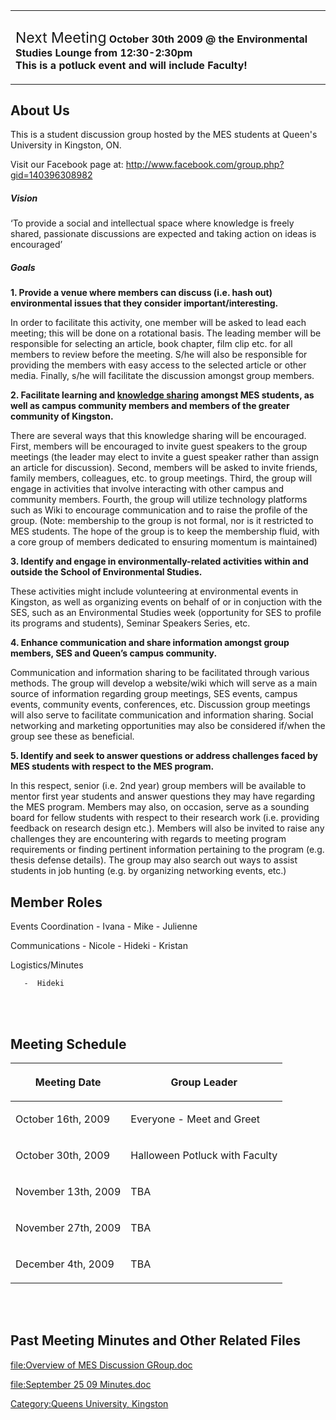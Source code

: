{| cellspacing="0" align="center" cellpadding="5" style="width: 60%; background-color: green; border: 1px solid #B5B380; text-align: center;" 
| style="font-size: 12pt; color: white; padding: 4pt; line-height: 1.25em;" | 
|- 
|<big><big>Next Meeting</big></big> 
'''October 30th 2009 @ the Environmental Studies Lounge from 12:30-2:30pm<br />This is a potluck event and will include Faculty!'''
|} 



==About Us==

This is a student discussion group hosted by the MES students at Queen's University in Kingston, ON. 

Visit our Facebook page at: http://www.facebook.com/group.php?gid=140396308982

	
=====Vision=====

‘To provide a social and intellectual space where knowledge is freely shared, passionate discussions are expected and taking action on ideas is encouraged’

=====Goals=====

'''1. Provide a venue where members can discuss (i.e. hash out) environmental issues that they consider important/interesting.''' 

In order to facilitate this activity, one member will be asked to lead each meeting; this will be done on a rotational basis. The leading member will be responsible for selecting an article, book chapter, film clip etc. for all members to review before the meeting. S/he will also be responsible for providing the members with easy access to the selected article or other media.  Finally, s/he will facilitate the discussion amongst group members.

'''2. Facilitate learning and [[knowledge sharing]]  amongst MES students, as well as campus community members and members of the greater community of Kingston.'''
 
There are several ways that this knowledge sharing will be encouraged. First, members will be encouraged to invite guest speakers to the group meetings (the leader may elect to invite a guest speaker rather than assign an article for discussion). Second, members will be asked to invite friends, family members, colleagues, etc. to group meetings. Third, the group will engage in activities that involve interacting with other campus and community members. Fourth, the group will utilize technology platforms such as Wiki to encourage communication and to raise the profile of the group.
(Note:  membership to the group is not formal, nor is it restricted to MES students. The hope of the group is to keep the membership fluid, with a core group of members dedicated to ensuring momentum is maintained) 

'''3. Identify and engage in environmentally-related activities within and outside the School of Environmental Studies.'''

These activities might include volunteering at environmental events in Kingston, as well as organizing events on behalf of or in conjuction with the SES, such as an Environmental Studies week (opportunity for SES to profile its programs and students), Seminar Speakers Series, etc. 

'''4. Enhance communication and share information amongst group members, SES and Queen’s campus community.'''

Communication and information sharing to be facilitated through various methods. The group will develop a website/wiki which will serve as a main source of information regarding group meetings, SES events, campus events, community events, conferences, etc.  Discussion group meetings will also serve to facilitate communication and information sharing.  Social networking and marketing opportunities may also be considered if/when the group see these as beneficial.

'''5.  Identify and seek to answer questions or address challenges faced by MES students with respect to the MES program.''' 

In this respect, senior (i.e. 2nd year) group members will be available to mentor first year students and answer questions they may have regarding the MES program. Members may also, on occasion, serve as a sounding board for fellow students with respect to their research work (i.e. providing feedback on research design etc.).  Members will also be invited to raise any challenges they are encountering with regards to meeting program requirements or finding pertinent information pertaining to the program (e.g. thesis defense details).  The group may also search out ways to assist students in job hunting (e.g. by organizing networking events, etc.)

==Member Roles==

Events Coordination 
-	Ivana 
-	Mike
-	Julienne

Communications
-	Nicole
-	Hideki
-	Kristan

Logistics/Minutes
	-  Hideki
<br /><br />

==Meeting Schedule==

{| border="1" cellpadding="2"
|-
! Meeting Date || Group Leader
|-
| October 16th, 2009 || Everyone - Meet and Greet
|-
| October 30th, 2009 || Halloween Potluck with Faculty
|-
| November 13th, 2009 || TBA
|-
| November 27th, 2009 || TBA
|-
| December 4th, 2009 || TBA
|}
<br /><br />

==Past Meeting Minutes and Other Related Files==

[[file:Overview of MES Discussion GRoup.doc]]

[[file:September 25 09 Minutes.doc]]

[[Category:Queens University, Kingston]]
